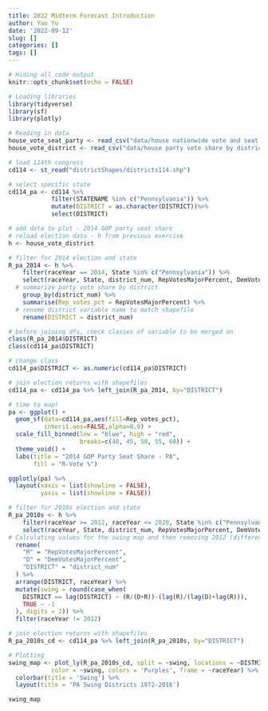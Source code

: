 ```yaml
---
title: 2022 Midterm Forecast Introduction
author: Yao Yu
date: '2022-09-12'
slug: []
categories: []
tags: []
---
```


```r
# Hiding all code output
knitr::opts_chunk$set(echo = FALSE)

# Loading libraries
library(tidyverse)
library(sf)
library(plotly)

# Reading in data
house_vote_seat_party <- read_csv("data/house nationwide vote and seat share by party 1948-2020.csv")
house_vote_district <- read_csv("data/house party vote share by district 1948-2020.csv")
```

```r
# load 114th congress
cd114 <- st_read("districtShapes/districts114.shp")

# select specific state 
cd114_pa <- cd114 %>% 
            filter(STATENAME %in% c("Pennsylvania")) %>%
            mutate(DISTRICT = as.character(DISTRICT))%>%
            select(DISTRICT)

# add data to plot - 2014 GOP party seat share
# reload election data - h from previous exercise
h <- house_vote_district

# filter for 2014 election and state
R_pa_2014 <- h %>%
    filter(raceYear == 2014, State %in% c("Pennsylvania")) %>%
    select(raceYear, State, district_num, RepVotesMajorPercent, DemVotesMajorPercent) %>%
  # summarize party vote share by district
    group_by(district_num) %>%
    summarise(Rep_votes_pct = RepVotesMajorPercent) %>%
  # rename district variable name to match shapefile
    rename(DISTRICT = district_num)

# before joining dfs, check classes of variable to be merged on
class(R_pa_2014$DISTRICT)
class(cd114_pa$DISTRICT)

# change class
cd114_pa$DISTRICT <- as.numeric(cd114_pa$DISTRICT)

# join election returns with shapefiles
cd114_pa <- cd114_pa %>% left_join(R_pa_2014, by="DISTRICT")

# time to map!
pa <- ggplot() + 
  geom_sf(data=cd114_pa,aes(fill=Rep_votes_pct),
          inherit.aes=FALSE,alpha=0.9) + 
  scale_fill_binned(low = "blue", high = "red", 
                    breaks=c(40, 45, 50, 55, 60)) +
  theme_void() +
  labs(title = "2014 GOP Party Seat Share - PA",
       fill = "R-Vote %")

ggplotly(pa) %>% 
  layout(xaxis = list(showline = FALSE),
         yaxis = list(showline = FALSE))
```

```r
# filter for 2010s election and state
R_pa_2010s <- h %>%
    filter(raceYear >= 2012, raceYear <= 2020, State %in% c("Pennsylvania")) %>%
    select(raceYear, State, district_num, RepVotesMajorPercent, DemVotesMajorPercent) %>%
# Calculating values for the swing map and then removing 2012 (different map before?)
  rename(
    "R" = "RepVotesMajorPercent",
    "D" = "DemVotesMajorPercent",
    "DISTRICT" = "district_num"
  ) %>% 
  arrange(DISTRICT, raceYear) %>% 
  mutate(swing = round(case_when(
    DISTRICT == lag(DISTRICT) ~ (R/(D+R))-(lag(R)/(lag(D)+lag(R))),
    TRUE ~ -1
  ), digits = 2)) %>% 
  filter(raceYear != 2012)

# join election returns with shapefiles
R_pa_2010s_cd <- cd114_pa %>% left_join(R_pa_2010s, by="DISTRICT")

# Plotting
swing_map <- plot_ly(R_pa_2010s_cd, split = ~swing, locations = ~DISTRICT,
            color = ~swing, colors = 'Purples', frame = ~raceYear) %>% 
  colorbar(title = 'Swing') %>% 
  layout(title = 'PA Swing Districts 1972-2016')

swing_map
```

